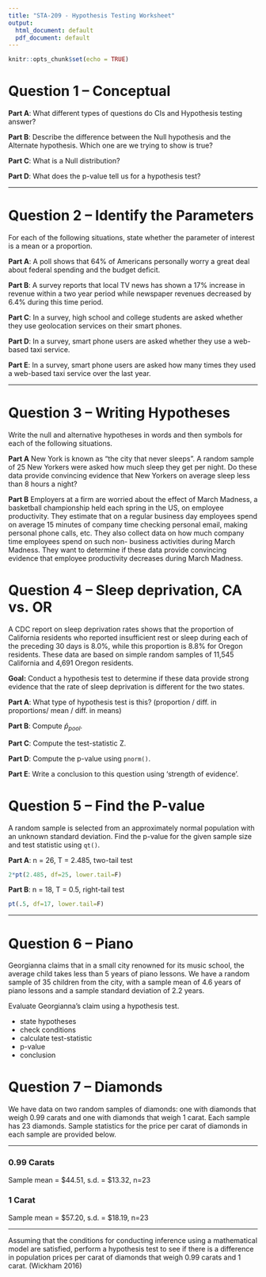 ---
title: "STA-209 - Hypothesis Testing Worksheet"
output:
  html_document: default
  pdf_document: default
---

```{r setup, include=FALSE}
knitr::opts_chunk$set(echo = TRUE)
```

# Question 1 -- Conceptual

**Part A**: What different types of questions do CIs and Hypothesis testing answer? \vspace{20mm}

**Part B**: Describe the difference between the Null hypothesis and the Alternate hypothesis. Which one are we trying to show is true? \vspace{20mm}

**Part C**: What is a Null distribution? \vspace{20mm}

**Part D**: What does the p-value tell us for a hypothesis test? \vspace{20mm}

---

# Question 2 -- Identify the Parameters

For each of the following situations, state whether the parameter of interest is a mean or a proportion. 

**Part A**: A poll shows that 64% of Americans personally worry a great deal about federal spending and the budget deficit. \vspace{10mm}

**Part B**: A survey reports that local TV news has shown a 17% increase in revenue within a two year period while newspaper revenues decreased by 6.4% during this time period. \vspace{10mm}

**Part C**: In a survey, high school and college students are asked whether they use geolocation services on their smart phones. \vspace{10mm}

**Part D**: In a survey, smart phone users are asked whether they use a web-based taxi service. \vspace{10mm}

**Part E**: In a survey, smart phone users are asked how many times they used a web-based taxi service over the last year. \vspace{10mm}

---

# Question 3 -- Writing Hypotheses

Write the null and alternative hypotheses in words and then symbols
for each of the following situations.

**Part A** New York is known as “the city that never sleeps”. A random sample of 25 New Yorkers were asked how much sleep they get per night. Do these data provide convincing evidence that New Yorkers on average sleep less than 8 hours a night? \vspace{40mm}

**Part B** Employers at a firm are worried about the effect of March Madness, a basketball championship held each spring in the US, on employee productivity. They estimate that on a regular business day employees spend on average 15 minutes of company time checking personal email, making personal phone calls, etc. They also collect data on how much company time employees spend on such non- business activities during March Madness. They want to determine if these data provide convincing evidence that employee productivity decreases during March Madness. \vspace{40mm}

\newpage

# Question 4 -- Sleep deprivation, CA vs. OR

A CDC report on sleep deprivation rates shows that the proportion of California residents who reported insufficient rest or sleep during each of the preceding 30 days is 8.0\%, while this proportion is 8.8\% for Oregon residents. These data are based on simple random samples of 11,545 California and 4,691 Oregon residents.

**Goal:** Conduct a hypothesis test to determine if these data provide strong evidence that the rate of sleep deprivation is different for the two states.

**Part A**: What type of hypothesis test is this? (proportion / diff. in proportions/ mean / diff. in means) \vspace{20mm}

**Part B**: Compute $\widehat{p}_{pool}$. \vspace{40mm}

**Part C**: Compute the test-statistic Z. \vspace{40mm}

**Part D**: Compute the p-value using `pnorm()`. \vspace{20mm}

**Part E**: Write a conclusion to this question using 'strength of evidence'.

\newpage

# Question 5 -- Find the P-value

A random sample is selected from an approximately normal population
with an unknown standard deviation. Find the p-value for the given sample size and test statistic using `qt()`.

**Part A**: n = 26, T = 2.485, two-tail test

```{r, echo=F, eval=F}
2*pt(2.485, df=25, lower.tail=F)
```


**Part B**: n = 18, T = 0.5, right-tail test

```{r, echo=F, eval=F}
pt(.5, df=17, lower.tail=F)
```


---

# Question 6 -- Piano

Georgianna claims that in a small city renowned for its music school, the average child takes less than 5 years of piano lessons. We have a random sample of 35 children from the city, with a sample mean of 4.6 years of piano lessons and a sample standard deviation of 2.2 years.

Evaluate Georgianna’s claim using a hypothesis test.

- state hypotheses
- check conditions
- calculate test-statistic
- p-value
- conclusion

\newpage

# Question 7 -- Diamonds

We have data on two random samples of diamonds: one with diamonds that weigh 0.99 carats and one with diamonds that weigh 1 carat. Each sample has 23 diamonds. Sample statistics for the price per carat of diamonds in each sample are provided below. 

---

### 0.99 Carats

Sample mean = \$44.51, s.d. = \$13.32, n=23

### 1 Carat

Sample mean = \$57.20, s.d. = \$18.19, n=23

---

Assuming that the conditions for conducting inference using a mathematical model are satisfied, perform a hypothesis test to see if there is a difference in population prices per carat of diamonds that weigh 0.99 carats and 1 carat. (Wickham 2016)


